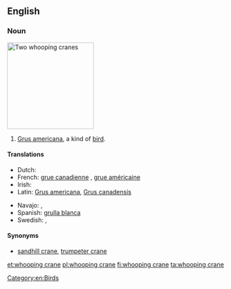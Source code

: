 ==English==
{{wikipedia|Whooping crane}}

===Noun===
[[Image:WhoopingCrane23.jpg|thumb|right|200px|Two whooping cranes]]
{{en-noun|sg=[[whooping]] [[crane]]}}

# [[wikispecies:Grus americana|Grus americana]], a kind of [[bird]].

====Translations====
{{trans-top|Grus americana}}
* Dutch: {{t+|nl|kraanvogel|m}}
* French: [[grue canadienne]] {{f}}, [[grue américaine]] {{f}}
* Irish: {{t-|ga|grús Meiriceánach|m}}
* Latin: [[Grus americana]], [[Grus canadensis]]
{{trans-mid}}
* Navajo: {{tø|nv|dééł}}, {{tø|nv|tóniłhę́ęshii}}
* Spanish: [[grulla blanca]] {{f}}
* Swedish: {{t-|sv|prärietrana}}, {{t-|sv|trumpetartrana}}
{{trans-bottom}}

====Synonyms====
* [[sandhill crane]], [[trumpeter crane]]

[[Category:en:Birds]]

[[et:whooping crane]]
[[pl:whooping crane]]
[[fi:whooping crane]]
[[ta:whooping crane]]